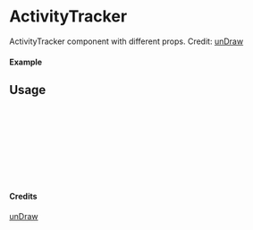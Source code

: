 
<Meta of={ActivityTracker} title="unDraw/ActivityTracker" />

# ActivityTracker

ActivityTracker component with different props.
Credit: [unDraw](https://undraw.co/illustrations)

#### Example

<Canvas of={ActivityTracker.Primary} />

## Usage

```ts
import { ActivityTracker } from "yadl-ui";

const Example = () => {
  return (
      <ActivityTracker />
  );
};

export default Example;
```

#### Credits
[unDraw](https://undraw.co/illustrations)
